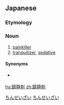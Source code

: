 ==Japanese==
{{ja-kanjitab|ちん|せい|ざい|yomi=o}}

===Etymology===
{{suffix|鎮静|剤|t1=tranquility|t2=drug|lang=ja|sort=ちんせいざい}}

===Noun===
{{ja-noun|ちんせいざい}}

# [[painkiller]]
# [[tranquilizer]], [[sedative]]

====Synonyms====
* {{sense|painkiller}} {{l|ja|痛み止め|tr=いたみどめ, itamidome}}

[[Category:ja:Pain|ちんせいざい]]
[[Category:ja:Drugs|ちんせいざい]]

[[hu:鎮静剤]]
[[zh:鎮静剤]]